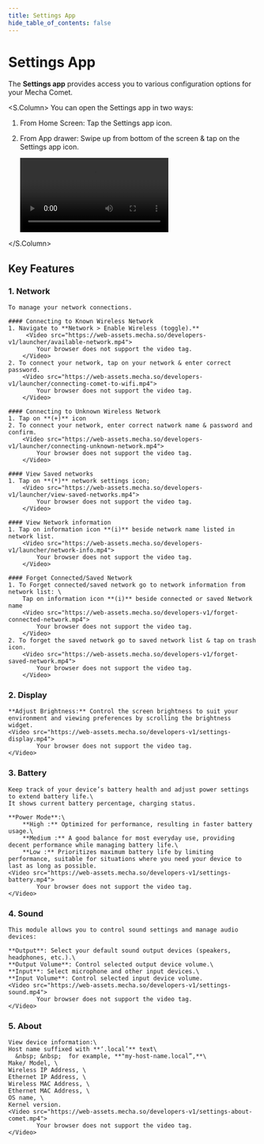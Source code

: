 ```yaml
---
title: Settings App
hide_table_of_contents: false
---
```



# Settings App

The **Settings app** provides access you to various configuration options for your Mecha Comet.

<S.Column>
You can open the Settings app in two ways:
1. From Home Screen: Tap the Settings app icon.
2. From App drawer: Swipe up from bottom of the screen & tap on the Settings app icon.

    <Video src="https://web-assets.mecha.so/developers-v1/launcher/launching-settings-app.mp4">
        Your browser does not support the video tag.
    </Video>
</S.Column>

## Key Features

### 1. Network

    To manage your network connections.

    #### Connecting to Known Wireless Network
    1. Navigate to **Network > Enable Wireless (toggle).**
         <Video src="https://web-assets.mecha.so/developers-v1/launcher/available-network.mp4">
            Your browser does not support the video tag.
        </Video>
    2. To connect your network, tap on your network & enter correct password.
        <Video src="https://web-assets.mecha.so/developers-v1/launcher/connecting-comet-to-wifi.mp4">
            Your browser does not support the video tag.
        </Video>

    #### Connecting to Unknown Wireless Network
    1. Tap on **(+)** icon
    2. To connect your network, enter correct natwork name & password and confirm.
        <Video src="https://web-assets.mecha.so/developers-v1/launcher/connecting-unknown-network.mp4">
            Your browser does not support the video tag.
        </Video>

    #### View Saved networks
    1. Tap on **(*)** network settings icon;
        <Video src="https://web-assets.mecha.so/developers-v1/launcher/view-saved-networks.mp4">
            Your browser does not support the video tag.
        </Video>

    #### View Network information
    1. Tap on information icon **(i)** beside network name listed in network list.
        <Video src="https://web-assets.mecha.so/developers-v1/launcher/network-info.mp4">
            Your browser does not support the video tag.
        </Video>

    #### Forget Connected/Saved Network
    1. To Forget connected/saved network go to network information from network list: \
        Tap on information icon **(i)** beside connected or saved Network name
        <Video src="https://web-assets.mecha.so/developers-v1/forget-connected-network.mp4">
            Your browser does not support the video tag.
        </Video>
    2. To forget the saved network go to saved network list & tap on trash icon.
        <Video src="https://web-assets.mecha.so/developers-v1/forget-saved-network.mp4">
            Your browser does not support the video tag.
        </Video>

### 2. Display

    **Adjust Brightness:** Control the screen brightness to suit your environment and viewing preferences by scrolling the brightness widget.
    <Video src="https://web-assets.mecha.so/developers-v1/settings-display.mp4">
            Your browser does not support the video tag.
    </Video>

### 3. Battery

    Keep track of your device’s battery health and adjust power settings to extend battery life.\
    It shows current battery percentage, charging status.

    **Power Mode**:\
        **High :** Optimized for performance, resulting in faster battery usage.\
        **Medium :** A good balance for most everyday use, providing decent performance while managing battery life.\
        **Low :** Prioritizes maximum battery life by limiting performance, suitable for situations where you need your device to last as long as possible.
    <Video src="https://web-assets.mecha.so/developers-v1/settings-battery.mp4">
            Your browser does not support the video tag.
    </Video>

### 4. Sound

    This module allows you to control sound settings and manage audio devices:

    **Output**: Select your default sound output devices (speakers, headphones, etc.).\
    **Output Volume**: Control selected output device volume.\
    **Input**: Select microphone and other input devices.\
    **Input Volume**: Control selected input device volume.
    <Video src="https://web-assets.mecha.so/developers-v1/settings-sound.mp4">
            Your browser does not support the video tag.
    </Video>

### 5. About

    View device information:\
    Host name suffixed with **‘.local’** text\
      &nbsp; &nbsp;  for example, **"my-host-name.local”,**\
    Make/ Model, \
    Wireless IP Address, \
    Ethernet IP Address, \
    Wireless MAC Address, \
    Ethernet MAC Address, \
    OS name, \
    Kernel version.
    <Video src="https://web-assets.mecha.so/developers-v1/settings-about-comet.mp4">
            Your browser does not support the video tag.
    </Video>

